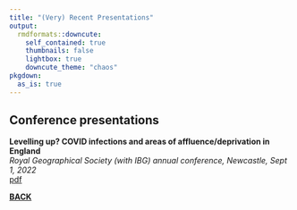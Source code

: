 ```yaml
---
title: "(Very) Recent Presentations"
output:
  rmdformats::downcute:
    self_contained: true
    thumbnails: false
    lightbox: true
    downcute_theme: "chaos"
pkgdown:
  as_is: true
---
```


## Conference presentations

**Levelling up? COVID infections and areas of affluence/deprivation in England**</br>
*Royal Geographical Society (with IBG) annual conference, Newcastle, Sept 1, 2022*</br>
[pdf](levelling-up.pdf){target="_blank"}

[**BACK**](https://profrichharris.github.io/)

